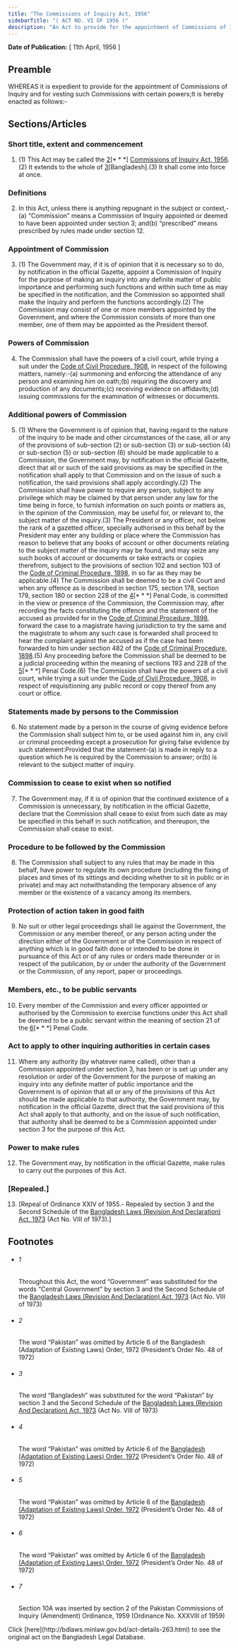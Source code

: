 ```yaml
---
title: "The Commissions of Inquiry Act, 1956"
sidebarTitle: "( ACT NO. VI OF 1956 )"
description: "An Act to provide for the appointment of Commissions of Inquiry and for vesting such Commissions with certain powers. 1♣"
---
```


**Date of Publication:** [ 11th April, 1956 ]

## Preamble

WHEREAS it is expedient to provide for the appointment of Commissions of Inquiry and for vesting such Commissions with certain powers;It is hereby enacted as follows:-

## Sections/Articles

### Short title, extent and commencement

1. (1) This Act may be called the [2](1)[\* \* \*] [Commissions of Inquiry Act, 1956](/laws/volume-11/act-263 "Commissions of Inquiry Act, 1956").(2) It extends to the whole of [3](2)[Bangladesh].(3) It shall come into force at once.

### Definitions

2. In this Act, unless there is anything repugnant in the subject or context,-(a) “Commission” means a Commission of Inquiry appointed or deemed to have been appointed under section 3; and(b) “prescribed” means prescribed by rules made under section 12.

### Appointment of Commission

3. (1) The Government may, if it is of opinion that it is necessary so to do, by notification in the official Gazette, appoint a Commission of Inquiry for the purpose of making an inquiry into any definite matter of public importance and performing such functions and within such time as may be specified in the notification, and the Commission so appointed shall make the inquiry and perform the functions accordingly.(2) The Commission may consist of one or more members appointed by the Government, and where the Commission consists of more than one member, one of them may be appointed as the President thereof.

### Powers of Commission

4. The Commission shall have the powers of a civil court, while trying a suit under the [Code of Civil Procedure, 1908](/laws/volume-5/act-86 "Code of Civil Procedure, 1908"), in respect of the following matters, namely:-(a) summoning and enforcing the attendance of any person and examining him on oath;(b) requiring the discovery and production of any documents;(c) receiving evidence on affidavits;(d) issuing commissions for the examination of witnesses or documents.

### Additional powers of Commission

5. (1) Where the Government is of opinion that, having regard to the nature of the inquiry to be made and other circumstances of the case, all or any of the provisions of sub-section (2) or sub-section (3) or sub-section (4) or sub-section (5) or sub-section (6) should be made applicable to a Commission, the Government may, by notification in the official Gazette, direct that all or such of the said provisions as may be specified in the notification shall apply to that Commission and on the issue of such a notification, the said provisions shall apply accordingly.(2) The Commission shall have power to require any person, subject to any privilege which may be claimed by that person under any law for the time being in force, to furnish information on such points or matters as, in the opinion of the Commission, may be useful for, or relevant to, the subject matter of the inquiry.(3) The President or any officer, not below the rank of a gazetted officer, specially authorised in this behalf by the President may enter any building or place where the Commission has reason to believe that any books of account or other documents relating to the subject matter of the inquiry may be found, and may seize any such books of account or documents or take extracts or copies therefrom, subject to the provisions of section 102 and section 103 of the [Code of Criminal Procedure, 1898](/laws/volume-4/act-75 "Code of Criminal Procedure, 1898"), in so far as they may be applicable.(4) The Commission shall be deemed to be a civil Court and when any offence as is described in section 175, section 178, section 179, section 180 or section 228 of the [4](1)[\* \* \*] Penal Code, is committed in the view or presence of the Commission, the Commission may, after recording the facts constituting the offence and the statement of the accused as provided for in the [Code of Criminal Procedure, 1898](/laws/volume-4/act-75 "Code of Criminal Procedure, 1898"), forward the case to a magistrate having jurisdiction to try the same and the magistrate to whom any such case is forwarded shall proceed to hear the complaint against the accused as if the case had been forwarded to him under section 482 of the [Code of Criminal Procedure, 1898](/laws/volume-4/act-75 "Code of Criminal Procedure, 1898").(5) Any proceeding before the Commission shall be deemed to be a judicial proceeding within the meaning of sections 193 and 228 of the [5](2)[\* \* \*] Penal Code.(6) The Commission shall have the powers of a civil court, while trying a suit under the [Code of Civil Procedure, 1908](/laws/volume-5/act-86 "Code of Civil Procedure, 1908"), in respect of requisitioning any public record or copy thereof from any court or office.

### Statements made by persons to the Commission

6. No statement made by a person in the course of giving evidence before the Commission shall subject him to, or be used against him in, any civil or criminal proceeding except a prosecution for giving false evidence by such statement:Provided that the statement-(a) is made in reply to a question which he is required by the Commission to answer; or(b) is relevant to the subject matter of inquiry.

### Commission to cease to exist when so notified

7. The Government may, if it is of opinion that the continued existence of a Commission is unnecessary, by notification in the official Gazette, declare that the Commission shall cease to exist from such date as may be specified in this behalf in such notification, and thereupon, the Commission shall cease to exist.

### Procedure to be followed by the Commission

8. The Commission shall subject to any rules that may be made in this behalf, have power to regulate its own procedure (including the fixing of places and times of its sittings and deciding whether to sit in public or in private) and may act notwithstanding the temporary absence of any member or the existence of a vacancy among its members.

### Protection of action taken in good faith

9. No suit or other legal proceedings shall lie against the Government, the Commission or any member thereof, or any person acting under the direction either of the Government or of the Commission in respect of anything which is in good faith done or intended to be done in pursuance of this Act or of any rules or orders made thereunder or in respect of the publication, by or under the authority of the Government or the Commission, of any report, paper or proceedings.

### Members, etc., to be public servants

10. Every member of the Commission and every officer appointed or authorised by the Commission to exercise functions under this Act shall be deemed to be a public servant within the meaning of section 21 of the [6](1)[\* \* \*] Penal Code.

### Act to apply to other inquiring authorities in certain cases

11. Where any authority (by whatever name called), other than a Commission appointed under section 3, has been or is set up under any resolution or order of the Government for the purpose of making an inquiry into any definite matter of public importance and the Government is of opinion that all or any of the provisions of this Act should be made applicable to that authority, the Government may, by notification in the official Gazette, direct that the said provisions of this Act shall apply to that authority, and on the issue of such notification, that authority shall be deemed to be a Commission appointed under section 3 for the purpose of this Act.

### Power to make rules

12. The Government may, by notification in the official Gazette, make rules to carry out the purposes of this Act.

### [Repealed.]

13. [Repeal of Ordinance XXIV of 1955.- Repealed by section 3 and the Second Schedule of the [Bangladesh Laws (Revision And Declaration) Act, 1973](/laws/volume-17/act-430 "Bangladesh Laws (Revision And Declaration) Act, 1973") (Act No. VIII of 1973).]

## Footnotes

- ###### 1

  Throughout this Act, the word “Government” was substituted for the words “Central Government” by section 3 and the Second Schedule of the [Bangladesh Laws (Revision And Declaration) Act, 1973](/laws/volume-17/act-430 "Bangladesh Laws (Revision And Declaration) Act, 1973") (Act No. VIII of 1973)

- ###### 2

  The word “Pakistan” was omitted by Article 6 of the Bangladesh (Adaptation of Existing Laws) Order, 1972 (President’s Order No. 48 of 1972)

- ###### 3

  The word “Bangladesh” was substituted for the word “Pakistan” by section 3 and the Second Schedule of the [Bangladesh Laws (Revision And Declaration) Act, 1973](/laws/volume-17/act-430 "Bangladesh Laws (Revision And Declaration) Act, 1973") (Act No. VIII of 1973)

- ###### 4

  The word “Pakistan” was omitted by Article 6 of the [Bangladesh (Adaptation of Existing Laws) Order, 1972](/laws/volume-15/act-388 "Bangladesh (Adaptation of Existing Laws) Order, 1972 ") (President’s Order No. 48 of 1972)

- ###### 5

  The word “Pakistan” was omitted by Article 6 of the [Bangladesh (Adaptation of Existing Laws) Order, 1972](/laws/volume-15/act-388 "Bangladesh (Adaptation of Existing Laws) Order, 1972 ") (President’s Order No. 48 of 1972)

- ###### 6

  The word “Pakistan” was omitted by Article 6 of the [Bangladesh (Adaptation of Existing Laws) Order, 1972](/laws/volume-15/act-388 "Bangladesh (Adaptation of Existing Laws) Order, 1972 ") (President’s Order No. 48 of 1972)

- ###### 7

  Section 10A was inserted by section 2 of the Pakistan Commissions of Inquiry (Amendment) Ordinance, 1959 (Ordinance No. XXXVIII of 1959)

<Note>
  Click [here](http://bdlaws.minlaw.gov.bd/act-details-263.html) to see the original act on the Bangladesh Legal Database.
</Note>

